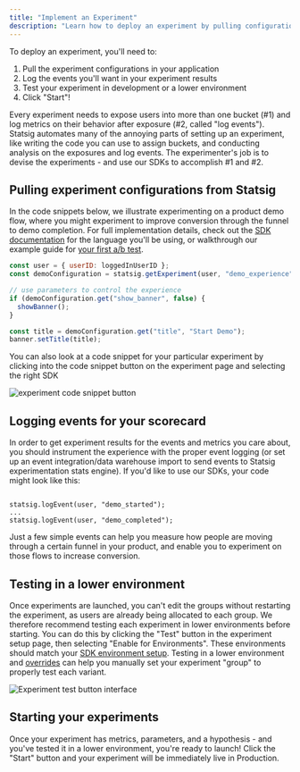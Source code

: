 ```yaml
---
title: "Implement an Experiment"
description: "Learn how to deploy an experiment by pulling configurations, logging events, testing, and launching."
---
```


To deploy an experiment, you'll need to:

1. Pull the experiment configurations in your application
2. Log the events you'll want in your experiment results
3. Test your experiment in development or a lower environment
4. Click "Start"!

Every experiment needs to expose users into more than one bucket (#1) and log metrics on their behavior after exposure (#2, called "log events"). Statsig automates many of the annoying parts of setting up an experiment, like writing the code you can use to assign buckets, and conducting analysis on the exposures and log events. The experimenter's job is to devise the experiments - and use our SDKs to accomplish #1 and #2.

## Pulling experiment configurations from Statsig

In the code snippets below, we illustrate experimenting on a product demo flow, where you might experiment to improve conversion through the funnel to demo completion. For full implementation details, check out the [SDK documentation](/sdks/getting-started) for the language you'll be using, or walkthrough our example guide for [your first a/b test](/guides/abn-tests).

```js
const user = { userID: loggedInUserID };
const demoConfiguration = statsig.getExperiment(user, "demo_experience");

// use parameters to control the experience
if (demoConfiguration.get("show_banner", false) {
  showBanner();
}

const title = demoConfiguration.get("title", "Start Demo");
banner.setTitle(title);
```

You can also look at a code snippet for your particular experiment by clicking into the code snippet button on the experiment page and selecting the right SDK
<Frame>
  <img src="/images/experiments/code-snippet-button.png" alt="experiment code snippet button" />
</Frame>

## Logging events for your scorecard

In order to get experiment results for the events and metrics you care about, you should instrument the experience with the proper event logging (or set up an event integration/data warehouse import to send events to Statsig experimentation stats engine). If you'd like to use our SDKs, your code might look like this:

```

statsig.logEvent(user, "demo_started");
...
statsig.logEvent(user, "demo_completed");
```

Just a few simple events can help you measure how people are moving through a certain funnel in your product, and enable you to experiment on those flows to increase conversion.

## Testing in a lower environment

Once experiments are launched, you can't edit the groups without restarting the experiment, as users are already being allocated to each group. We therefore recommend testing each experiment in lower environments before starting. You can do this by clicking the "Test" button in the experiment setup page, then selecting "Enable for Environments". These environments should match your [SDK environment setup](/guides/using-environments/#configuring-environments). Testing in a lower environment and [overrides](/experiments-plus/overrides) can help you manually set your experiment "group" to properly test each variant.

<Frame>
  <img src="/images/experiments/experiment-test-button.png" alt="Experiment test button interface" />
</Frame>

## Starting your experiments

Once your experiment has metrics, parameters, and a hypothesis - and you've tested it in a lower environment, you're ready to launch! Click the "Start" button and your experiment will be immediately live in Production.
